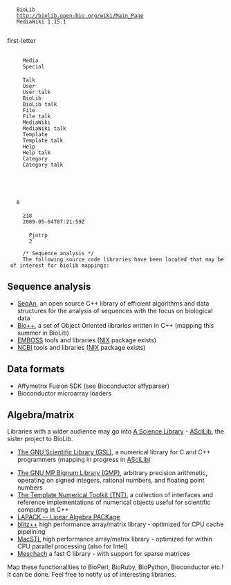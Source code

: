 <mediawiki xmlns="http://www.mediawiki.org/xml/export-0.3/" xmlns:xsi="http://www.w3.org/2001/XMLSchema-instance" xsi:schemaLocation="http://www.mediawiki.org/xml/export-0.3/ http://www.mediawiki.org/xml/export-0.3.xsd" version="0.3" xml:lang="en">
  <siteinfo>
    <sitename>BioLib</sitename>
    <base>http://biolib.open-bio.org/wiki/Main_Page</base>
    <generator>MediaWiki 1.15.1</generator>
    <case>first-letter</case>
    <namespaces>
      <namespace key="-2">Media</namespace>
      <namespace key="-1">Special</namespace>
      <namespace key="0" />
      <namespace key="1">Talk</namespace>
      <namespace key="2">User</namespace>
      <namespace key="3">User talk</namespace>
      <namespace key="4">BioLib</namespace>
      <namespace key="5">BioLib talk</namespace>
      <namespace key="6">File</namespace>
      <namespace key="7">File talk</namespace>
      <namespace key="8">MediaWiki</namespace>
      <namespace key="9">MediaWiki talk</namespace>
      <namespace key="10">Template</namespace>
      <namespace key="11">Template talk</namespace>
      <namespace key="12">Help</namespace>
      <namespace key="13">Help talk</namespace>
      <namespace key="14">Category</namespace>
      <namespace key="15">Category talk</namespace>
    </namespaces>
  </siteinfo>
  <page>
    <title>Interesting libraries</title>
    <id>6</id>
    <revision>
      <id>218</id>
      <timestamp>2009-05-04T07:21:59Z</timestamp>
      <contributor>
        <username>Pjotrp</username>
        <id>2</id>
      </contributor>
      <comment>/* Sequence analysis */</comment>
      <text xml:space="preserve">The following source code libraries have been located that may be of interest for biolib mappings:

== Sequence analysis ==

* [http://www.seqan.de/ SeqAn], an open source C++ library of efficient algorithms and data structures for the analysis of sequences with the focus on biological data
* [http://kimura.univ-montp2.fr/BioPP Bio++], a set of Object Oriented libraries written in C++ (mapping this summer in BioLib)
* [http://www.ebi.ac.uk/emboss/ EMBOSS] tools and libraries ([[NIX]] package exists)
* [http://www.ncbi.nlm.nih.gov/IEB/ToolBox/ NCBI] tools and libraries ([[NIX]] package exists)

== Data formats ==

* Affymetrix Fusion SDK (see Bioconductor affyparser)
* Bioconductor microarray loaders

== Algebra/matrix ==


Libraries with a wider audience may go into [http://github.com/pjotrp/ascilib/ A Science Library] - [[ASciLib]], the sister project to BioLib.

* [http://gslwrap.sourceforge.net/index.html The GNU Scientific Library (GSL)], a numerical library for C and C++ programmers (mapping in progress in [[ASciLib]])

* [http://gmplib.org/ The GNU MP Bignum Library (GMP)], arbitrary precision arithmetic, operating on signed integers, rational numbers, and floating point numbers
* [http://math.nist.gov/tnt/ The Template Numerical Toolkit (TNT)], a collection of interfaces and reference implementations of numerical objects useful for scientific computing in C++
* [http://www.netlib.org/lapack/ LAPACK -- Linear Algebra PACKage]
* [http://en.wikipedia.org/wiki/Blitz%2B%2B blitz++] high performance array/matrix library - optimized for CPU cache pipelining
* [http://pixelglow.com/macstl/ MacSTL] high performance array/matrix library - optimized for within CPU parallel processing (also for Intel)
* [http://www.math.uiowa.edu/~dstewart/meschach/FAQ.meschach Meschach] a fast C library - with support for sparse matrices

Map these functionalities to BioPerl, BioRuby, BioPython, Bioconductor etc.! It can be done.
Feel free to notify us of interesting libraries.</text>
    </revision>
  </page>
</mediawiki>
